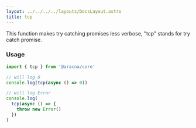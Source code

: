 ```yaml
---
layout: ../../../../layouts/DocsLayout.astro
title: tcp
---
```


This function makes try catching promises less verbose, "tcp" stands for try catch promise.

### Usage

```ts
import { tcp } from '@aracna/core'

// will log 0
console.log(tcp(async () => 0))

// will log Error
console.log(
  tcp(async () => {
    throw new Error()
  })
)
```
